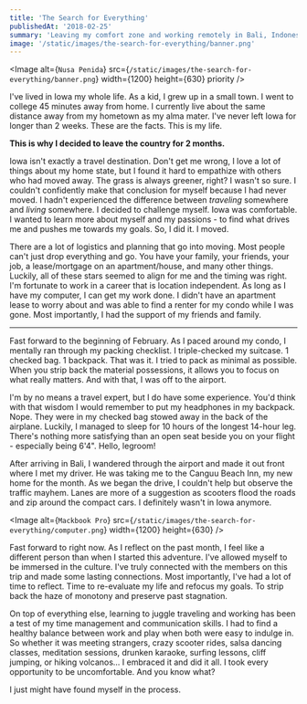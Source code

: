 ```yaml
---
title: 'The Search for Everything'
publishedAt: '2018-02-25'
summary: 'Leaving my comfort zone and working remotely in Bali, Indonesia.'
image: '/static/images/the-search-for-everything/banner.png'
---
```


<Image
  alt={`Nusa Penida`}
  src={`/static/images/the-search-for-everything/banner.png`}
  width={1200}
  height={630}
  priority
/>

I've lived in Iowa my whole life. As a kid, I grew up in a small town. I went to college 45 minutes away from home. I currently live about the same distance away from my hometown as my alma mater. I've never left Iowa for longer than 2 weeks. These are the facts. This is my life.

**This is why I decided to leave the country for 2 months.**

Iowa isn't exactly a travel destination. Don't get me wrong, I love a lot of things about my home state, but I found it hard to empathize with others who had moved away. The grass is always greener, right? I wasn't so sure. I couldn't confidently make that conclusion for myself because I had never moved. I hadn't experienced the difference between _traveling_ somewhere and _living_ somewhere. I decided to challenge myself. Iowa was comfortable. I wanted to learn more about myself and my passions - to find what drives me and pushes me towards my goals. So, I did it. I moved.

There are a lot of logistics and planning that go into moving. Most people can't just drop everything and go. You have your family, your friends, your job, a lease/mortgage on an apartment/house, and many other things. Luckily, all of these stars seemed to align for me and the timing was right. I'm fortunate to work in a career that is location independent. As long as I have my computer, I can get my work done. I didn't have an apartment lease to worry about and was able to find a renter for my condo while I was gone. Most importantly, I had the support of my friends and family.

---

Fast forward to the beginning of February. As I paced around my condo, I mentally ran through my packing checklist. I triple-checked my suitcase. 1 checked bag. 1 backpack. That was it. I tried to pack as minimal as possible. When you strip back the material possessions, it allows you to focus on what really matters. And with that, I was off to the airport.

I'm by no means a travel expert, but I do have some experience. You'd think with that wisdom I would remember to put my headphones in my backpack. Nope. They were in my checked bag stowed away in the back of the airplane. Luckily, I managed to sleep for 10 hours of the longest 14-hour leg. There's nothing more satisfying than an open seat beside you on your flight - especially being 6'4". Hello, legroom!

After arriving in Bali, I wandered through the airport and made it out front where I met my driver. He was taking me to the Canguu Beach Inn, my new home for the month. As we began the drive, I couldn't help but observe the traffic mayhem. Lanes are more of a suggestion as scooters flood the roads and zip around the compact cars. I definitely wasn't in Iowa anymore.

<Image
  alt={`Mackbook Pro`}
  src={`/static/images/the-search-for-everything/computer.png`}
  width={1200}
  height={630}
/>

Fast forward to right now. As I reflect on the past month, I feel like a different person than when I started this adventure. I've allowed myself to be immersed in the culture. I've truly connected with the members on this trip and made some lasting connections. Most importantly, I've had a lot of time to reflect. Time to re-evaluate my life and refocus my goals. To strip back the haze of monotony and preserve past stagnation.

On top of everything else, learning to juggle traveling and working has been a test of my time management and communication skills. I had to find a healthy balance between work and play when both were easy to indulge in. So whether it was meeting strangers, crazy scooter rides, salsa dancing classes, meditation sessions, drunken karaoke, surfing lessons, cliff jumping, or hiking volcanos... I embraced it and did it all. I took every opportunity to be uncomfortable. And you know what?

I just might have found myself in the process.

